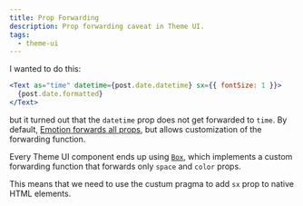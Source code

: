 ```yaml
---
title: Prop Forwarding
description: Prop forwarding caveat in Theme UI.
tags:
  - theme-ui
---
```


I wanted to do this:

```jsx
<Text as="time" datetime={post.date.datetime} sx={{ fontSize: 1 }}>
  {post.date.formatted}
</Text>
```

but it turned out that the `datetime` prop does not get forwarded to `time`. By
default,
[Emotion forwards all props](https://emotion.sh/docs/styled#customizing-prop-forwarding),
but allows customization of the forwarding function.

Every Theme UI component ends up using
[`Box`](https://github.com/system-ui/theme-ui/blob/master/packages/components/src/Box.js),
which implements a custom forwarding function that forwards only `space` and
`color` props.

This means that we need to use the custum pragma to add `sx` prop to native HTML
elements.

